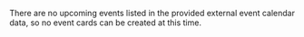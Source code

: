 There are no upcoming events listed in the provided external event calendar data, so no event cards can be created at this time.